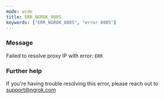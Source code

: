 ```yaml
---
mode: wide
title: ERR_NGROK_8005
keywords: ["ERR_NGROK_8005", "error 8005"]
---
```


### Message

Failed to resolve proxy IP with error: `ERR`

### Further help

If you're having trouble resolving this error, please reach out to [support@ngrok.com](mailto:support@ngrok.com?subject=Help%20with%20ERR_NGROK_8005)
